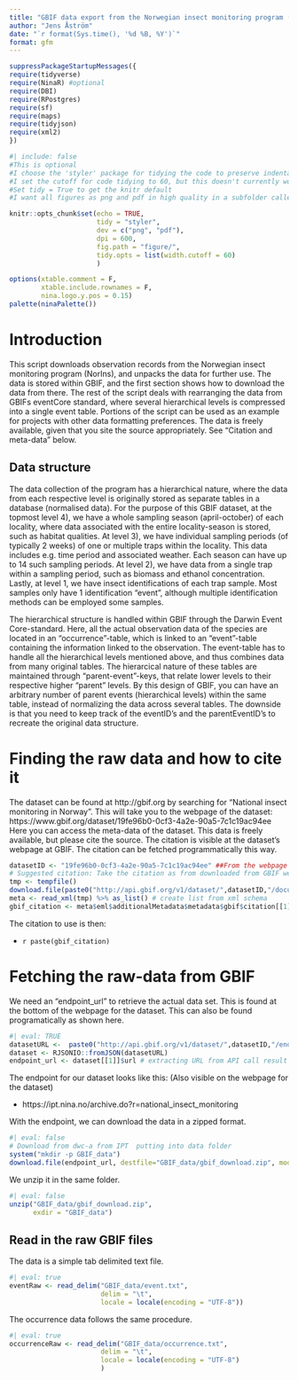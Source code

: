 ```yaml
---
title: "GBIF data export from the Norwegian insect monitoring program (NorIns)"
author: "Jens Åström"
date: "`r format(Sys.time(), '%d %B, %Y')`"
format: gfm
---
```




```r
suppressPackageStartupMessages({
require(tidyverse)
require(NinaR) #optional
require(DBI)
require(RPostgres)
require(sf)
require(maps)
require(tidyjson)
require(xml2)
})
```

```r
#| include: false
#This is optional
#I choose the 'styler' package for tidying the code to preserve indentations
#I set the cutoff for code tidying to 60, but this doesn't currently work with styler.
#Set tidy = True to get the knitr default
#I want all figures as png and pdf in high quality in a subfolder called figure 

knitr::opts_chunk$set(echo = TRUE, 
                      tidy = "styler",
                      dev = c("png", "pdf"),
                      dpi = 600,
                      fig.path = "figure/",
                      tidy.opts = list(width.cutoff = 60)
                      )

options(xtable.comment = F, 
        xtable.include.rownames = F, 
        nina.logo.y.pos = 0.15)
palette(ninaPalette())
```


Introduction
=========
This script downloads observation records from the Norwegian insect monitoring program (NorIns), and unpacks the data for further use. The data is stored within GBIF, and the first section shows how to download the data from there. The rest of the script deals with rearranging the data from GBIFs eventCore standard, where several hierarchical levels is compressed into a single event table. Portions of the script can be used as an example for projects with other data formatting preferences. The data is freely available, given that you site the source appropriately. See "Citation and meta-data" below.

Data structure
---------------
The data collection of the program has a hierarchical nature, where the data from each respective level is originally stored as separate tables in a database (normalised data). For the purpose of this GBIF dataset, at the topmost level 4), we have a whole sampling season (april-october) of each locality, where data associated with the entire locality-season is stored, such as habitat qualities. At level 3), we have individual sampling periods (of typically 2 weeks) of one or multiple traps within the locality. This data includes e.g. time period and associated weather. Each season can have up to 14 such sampling periods. At level 2), we have data from a single trap within a sampling period, such as biomass and ethanol concentration. Lastly, at level 1, we have insect identifications of each trap sample. Most samples only have 1 identification "event", although multiple identification methods can be employed some samples.

The hierarchical structure is handled within GBIF through the Darwin Event Core-standard. Here, all the actual observation data of the species are located in an "occurrence"-table, which is linked to an "event"-table containing the information linked to the observation. The event-table has to handle all the hierarchical levels mentioned above, and thus combines data from many original tables. The hierarcical nature of these tables are maintained through "parent-event"-keys, that relate lower levels to their respective higher "parent" levels. By this design of GBIF, you can have an arbitrary number of parent events (hierarchical levels) within the same table, instead of normalizing the data across several tables. The downside is that you need to keep track of the eventID's and the parentEventID's to recreate the original data structure.



Finding the raw data and how to cite it
========
The dataset can be found at http://gbif.org by searching for "National insect monitoring in Norway". This will take you to the webpage of the dataset: https://www.gbif.org/dataset/19fe96b0-0cf3-4a2e-90a5-7c1c19ac94ee
Here you can access the meta-data of the dataset. This data is freely available, but please cite the source. The citation is visible at the dataset's webpage at GBIF. The citation can be fetched programmatically this way.

```r
datasetID <- "19fe96b0-0cf3-4a2e-90a5-7c1c19ac94ee" ##From the webpage URL
# Suggested citation: Take the citation as from downloaded from GBIF website, replace "via GBIF.org" by endpoint url. 
tmp <- tempfile()
download.file(paste0("http://api.gbif.org/v1/dataset/",datasetID,"/document"),tmp) # get medatadata from gbif api
meta <- read_xml(tmp) %>% as_list() # create list from xml schema
gbif_citation <- meta$eml$additionalMetadata$metadata$gbif$citation[[1]] # extract citation
```

The citation to use is then:

* `r paste(gbif_citation)`


Fetching the raw-data from GBIF
==========
We need an "endpoint_url" to retrieve the actual data set. This is found at the bottom of the webpage for the dataset. This can also be found programatically as shown here.

```r
#| eval: TRUE
datasetURL <-  paste0("http://api.gbif.org/v1/dataset/",datasetID,"/endpoint")
dataset <- RJSONIO::fromJSON(datasetURL)
endpoint_url <- dataset[[1]]$url # extracting URL from API call result
```
The endpoint for our dataset looks like this: (Also visible on the webpage for the dataset)

* https://ipt.nina.no/archive.do?r=national_insect_monitoring


With the endpoint, we can download the data in a zipped format.
```r
#| eval: false
# Download from dwc-a from IPT  putting into data folder
system("mkdir -p GBIF_data")
download.file(endpoint_url, destfile="GBIF_data/gbif_download.zip", mode="wb")

```
We unzip it in the same folder.
```r
#| eval: false
unzip("GBIF_data/gbif_download.zip",
      exdir = "GBIF_data")
```


Read in the raw GBIF files
--------
The data is a simple tab delimited text file. 

```r
#| eval: true
eventRaw <- read_delim("GBIF_data/event.txt", 
                       delim = "\t",
                       locale = locale(encoding = "UTF-8"))
```

The occurrence data follows the same procedure.
```r
#| eval: true
occurrenceRaw <- read_delim("GBIF_data/occurrence.txt", 
                       delim = "\t",
                       locale = locale(encoding = "UTF-8")
                       )

```

